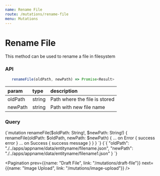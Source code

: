 ```yaml
---
name: Rename File
route: /mutations/rename-file
menu: Mutations
---
```



# Rename File

This method can be used to rename a file in filesystem

### API

```js
   renameFile(oldPath, newPath) => Promise<Result>
```

|param|type|description|
|:--|:--|:--|
|oldPath|string|Path where the file is stored|
|newPath|string|Path with new file name|

### Query
<QueryViewer>
   <QueryTab>
{`mutation renameFile($oldPath: String!, $newPath: String!) {
  renameFile(oldPath: $oldPath, newPath: $newPath) {
    ... on Error {
      success
      error
    }
    ... on Success {
      success
      message
    }
  }
}
`}
   </QueryTab>
   <VariablesTab>
{`{
  "oldPath": "./../apps/appname/data/entityname/filename.json",
  "newPath": "./../apps/appname/data/entityname/filename1.json"
}
`}
   </VariablesTab>
</QueryViewer>

<Pagination prev={{name: "Draft File", link: "/mutations/draft-file"}} next={{name: "Image Upload", link: "/mutations/image-upload"}} />